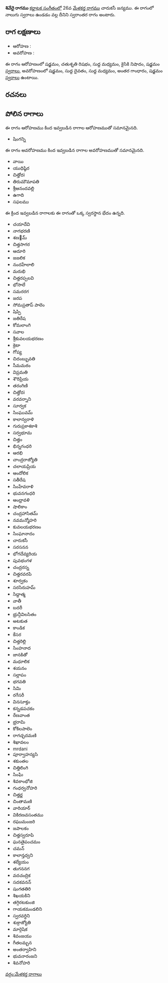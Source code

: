 {{Infobox ragam
	| name          	= శివేదై
	| synonym	    	= 
	| mela          	= 
	| chakra        	= 
	| janaka        	= 
	| type          	= స్వరాంతర
	| arohanam      	= {{svaraC|S|R2|M1|N2|S'}} 
	| avarohanam    	= {{svaraC|S'|D1|M1|G3|S}}
	| jeeva         	=
	| chhaya        	=
	| nyasa         	=
	| vishesha      	= 
	| equivalent  		= 
}}
{{కర్ణాటక సంగీత రాగాలు}}
'''శివేదై రాగము''' [[కర్ణాటక సంగీతం]]లో 26వ [[మేళకర్త రాగము]] చారుకసీ జన్యము.  ఈ రాగంలో నాలుగు స్వరాలు ఉండడం వల్ల దీనిని స్వరాంతర రాగం అంటారు.


==రాగ లక్షణాలు==


* ఆరోహణ : {{svaraC|S|R2|M1|N2|S'}} 
* అవరోహణ : {{svaraC|S'|D1|M1|G3|S}}

ఈ రాగం ఆరోహణంలో షడ్జమం, చతుశృతి రిషభం, సుద్ద మధ్యమం, కైసికి నిషాదం, షడ్జమం [[స్వరాలు]], అవరోహణంలో షడ్జమం, సుద్ద దైవతం, సుద్ద మధ్యమం, అంతర గాంధారం, షడ్జమం [[స్వరాలు]] ఉంటాయి.

==రచనలు==



==పోలిన రాగాలు==
ఈ రాగం ఆరోహణము కింద ఇవ్వబడిన రాగాల ఆరోహణముతో సమానమైనది.
* షింగన్ని

ఈ రాగం అవరోహణము కింద ఇవ్వబడిన రాగాల అవరోహణముతో సమానమైనది.
* వాయి
* యుధిష్ఠిర
* చిత్తోదi
* తిరుమౌమాపతి
* శ్రీఆనందవల్లి
* ఉగాది
* సఫలము

ఈ క్రింద ఇవ్వబడిన రాగాలకు ఈ రాగంతో ఒక్క స్వరస్థాన భేదం ఉన్నది.
* చయాదేవి
* నాగభరణి
* శణ౰మ్
* చిత్తసాగర
* ఆదూరి
* జజలిక
* నందహేలాలి
* మరుభి
* చిత్తరప్పలవి
* భోసాలే
* సమరరగ
* జరప
* సోమప్రతాప్ పాలెం
* షిప్పి
* జతిరేష
* కోమలాంగి
* సవాల
* శ్రీకువలయభరణం
* క్రెటా
* గోప్య
* చిదంబ్బువతి
* సీమమఠం
* విప్రమతి
* శౌరిప్రియ
* తరంగిణి
* చిత్తోదi
* వరవర్నాని
* సూర్వక
* సింఘువమ్
* కాలాన్వరాళి
* గురుప్రకాశకాశి
* సర్వభూమ
* చిత్తం
* భిన్నగంధరి
* ఆరభి
* చాంద్రరాజ్యోతి
* చలాయప్రియ
* ఆందోలిక
* సతీరేష
* సింహేవరాళి
* భువనగంధరి
* ఆంధ్రావళి
* షాలికాం
* చంద్రహాసితమ్
* నవమన్మోహరి
* కువలయభరణం
* సింఘానాదం
* చారుకసీ
* సరసనన
* భోగదేవ్యరియ
* పువభంగళ
* చంద్రరస్న
* చిత్తరవరపి
* శూర్వకం
* సరసిరుహమ్
* సిద్దాత్మ
* వాతీ
* బదరీ
* భ్రున్గీవిలసితం
* అటకుత
* కాండిక
* కేసర
* చిత్తరిల్లి
* సింహనాద
* జానకితో
* మధూలిక
* శయనం
* సల్లాపం
* భగవతి
* సిమి
* రగేసరీ
* వినసూక్తం
* కన్నడపచకం
* రేణవాంత
* భ్రరామి
* కోకిలపాలెం
* రాగచ్ఛదమణి
* శిఖావలం
* mrdani
* పూర్వాహన్యసి
* శకుంతల
* చిత్తిలింగి
* సింఘి
* శివకాంభోజి
* గంధర్వనోహరి
* చిత్తర్ణ
* చింతామణి
* వారియార్
* వికిరణవసంతము
* రఘుమంజరి
* జపాలకం
* చిత్తస్వరూపి
* ఘనతైపంచమం
* చమన్
* కాలాన్తధ్వని
* శల్యేయం
* తుగననగ
* వదచంద్రిక
* సదకవనన్
* షంగతతిరి
* శిఖయకిని
* తగ్గిరటకుంజి
* గాయకమండలిని
* స్వరవర్ధిని
* శుక్రాజ్యోతి
* మార్గెషిక
* శివంజయు
* గీతలమ్బన
* అంతర్వాహిని
* భువనారంజని
* శివనోహరి



[[వర్గం:మేళకర్త రాగాలు]]